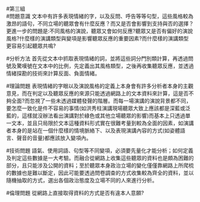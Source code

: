 #第三組  
#問題意識
文本中有許多表現情緒的字，以及反問、呼告等等句型，這些風格較為激昂的語句，不同立場的聽眾會有什麼反應？而又是否會影響到支持與否的選擇？
更進一步的問題是:不同風格的演說，聽眾又會如何反應?聽眾又是否有偏好的演說風格?什麼樣的演講類型與變項是影響聽眾反應的重要因素?而什麼樣的演講類型更容易引起聽眾共鳴?

#分析方法
首先從文本中抓取表現情緒的詞，並將這些詞分門別類計算，再透過問號及驚嘆號在文本中的比例，先定義出其風格類型，之後再收集聽眾反應，並透過情緒探勘的技術來計算反面、負面情緒。

#理論問題
表現情緒的字眼以及演說風格的定義上本身會有許多分析者本身的主觀意見，而在判定以及聽眾反應的來源只能透過網路上的文本資料來計算，這是否不夠全面?而忽視了一些未透過媒體發聲的階層。而每一場演講的演說背景都不同，要怎麼一致化是件不容易的事情(如洪秀柱演講現場聽眾大致上應該都是深藍或泛藍的，這樣就沒辦法看出演講對於綠色或其他立場聽眾的影響)而基本上只透過單一文本，並且只局限於文本這種資料形式實在很難考量到較為全面的因素，如演講者本身的是站在一個什麼樣的情境脈絡下、以及表現演講內容的方式(如姿體語言、聲音的音量)都應該放入變項內。

#技術問題
語氣、使用詞語、句型等不同變項，必須要先量化才能分析；如何定義及判定這些數據是一大考驗。而融合從網路上收集這些聽眾的資料也是頗為困難的部分，且只能涉及公開的資料；至於聽眾本身政治立場的變化僅僅靠網路上所爬梳的數據也是難以斷定，因此可能要透過問卷調查的方式收集較為齊全的資料，並以隨機抽取的方式，選出各個政治態度及立場不同的人來進行分析。

#倫理問題
從網路上直接取得資料的方式是否有違本人意願?